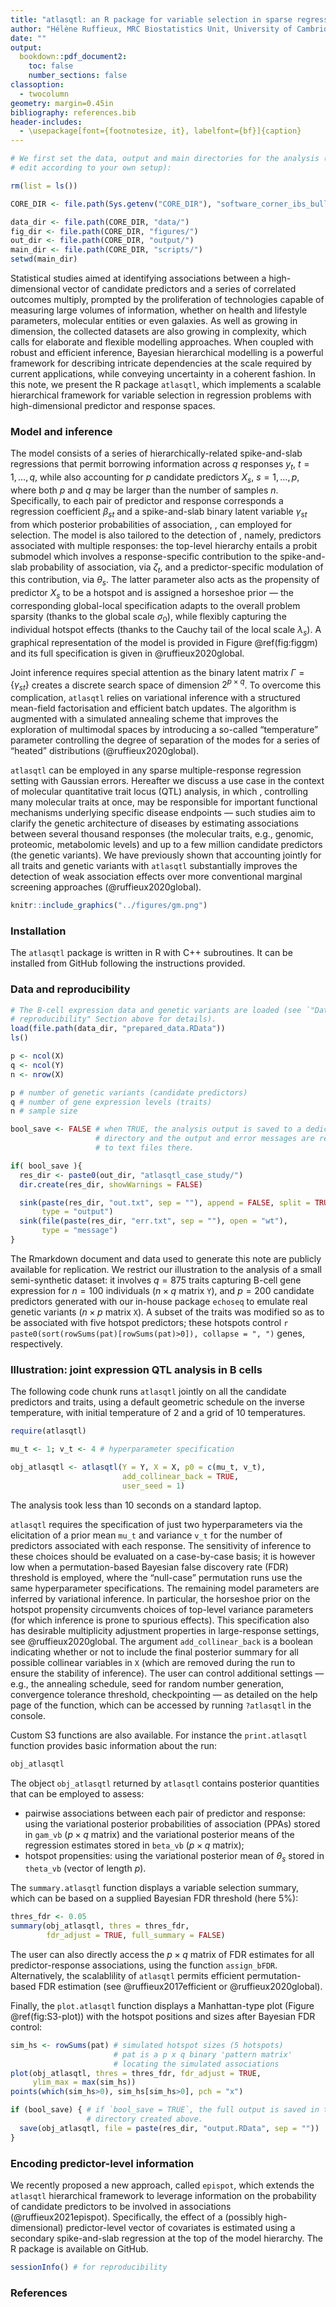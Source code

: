 ```yaml
---
title: "atlasqtl: an R package for variable selection in sparse regression with hierarchically-related responses"
author: "Hélène Ruffieux, MRC Biostatistics Unit, University of Cambridge"
date: ""
output:
  bookdown::pdf_document2: 
    toc: false
    number_sections: false
classoption:
  - twocolumn
geometry: margin=0.45in
bibliography: references.bib
header-includes:
  - \usepackage[font={footnotesize, it}, labelfont={bf}]{caption}
---
```



```r

# We first set the data, output and main directories for the analysis (please 
# edit according to your own setup):

rm(list = ls())

CORE_DIR <- file.path(Sys.getenv("CORE_DIR"), "software_corner_ibs_bulletin/")

data_dir <- file.path(CORE_DIR, "data/")
fig_dir <- file.path(CORE_DIR, "figures/")
out_dir <- file.path(CORE_DIR, "output/")
main_dir <- file.path(CORE_DIR, "scripts/")
setwd(main_dir)
```

Statistical studies aimed at identifying associations between a high-dimensional 
vector of candidate predictors and a series of correlated outcomes multiply, 
prompted by the proliferation of technologies capable of measuring large volumes 
of information, whether on health and lifestyle parameters, molecular entities 
or even galaxies. As well as growing in dimension, the collected datasets are 
also growing in complexity, which calls for elaborate and flexible modelling 
approaches. When coupled with robust and efficient inference, Bayesian 
hierarchical modelling is a powerful framework for describing intricate 
dependencies at the scale required by current applications, while conveying 
uncertainty in a coherent fashion. In this note, we present the R package 
`atlasqtl`, which implements a scalable hierarchical framework for variable 
selection in regression problems with high-dimensional predictor and response 
spaces.


### Model and inference 

The model consists of a series of hierarchically-related spike-and-slab 
regressions that permit borrowing information across $q$ responses $y_t$, 
$t = 1, \ldots, q$, while also accounting for $p$ candidate predictors $X_s$, 
$s = 1, \ldots, p$, where both $p$ and $q$ may be larger than the number of 
samples $n$. Specifically, to each pair of predictor and response corresponds a 
regression coefficient $\beta_{st}$ and a spike-and-slab binary latent variable 
$\gamma_{st}$ from which posterior probabilities of association, 
\mbox{$\text{pr}(\gamma_{st} = 1 \mid y)$}, can employed for selection. The 
model is also tailored to the detection of \emph{hotspots}, namely, predictors 
associated with multiple responses: the top-level hierarchy entails a probit 
submodel which involves a response-specific contribution to the spike-and-slab 
probability of association, via $\zeta_t$, and a predictor-specific modulation 
of this contribution, via $\theta_s$. The latter parameter also acts as the 
propensity of predictor $X_s$ to be a hotspot and is assigned a horseshoe prior 
--- the corresponding global-local specification adapts to the overall problem 
sparsity (thanks to the global scale $\sigma_0$), while flexibly capturing the 
individual hotspot effects (thanks to the Cauchy tail of the local scale 
$\lambda_s$). A graphical representation of the model is provided in Figure 
\@ref(fig:figgm) and its full specification is given in @ruffieux2020global.

Joint inference requires special attention as the binary latent matrix 
$\Gamma = \{\gamma_{st}\}$ creates a discrete search space of dimension 
$2^{p\times q}$. To overcome this complication, `atlasqtl` relies on variational 
inference with a structured mean-field factorisation and efficient batch 
updates. The algorithm is augmented with a simulated annealing scheme that 
improves the exploration of multimodal spaces by introducing a so-called 
"temperature" parameter controlling the degree of separation of the modes for a 
series of "heated" distributions (@ruffieux2020global). 

`atlasqtl` can be employed in any sparse multiple-response regression setting 
with Gaussian errors. Hereafter we discuss a use case in the context of 
molecular quantitative trait locus (QTL) analysis, in which 
\emph{hotspot genetic variants}, controlling many molecular traits at once, may 
be responsible for important functional mechanisms underlying specific 
disease endpoints --- such studies aim to clarify the genetic architecture of 
diseases by estimating associations between several thousand responses 
(the molecular traits, e.g., genomic, proteomic, metabolomic levels) and up to a 
few million candidate predictors (the genetic variants). We have previously 
shown that accounting jointly for all traits and genetic variants with 
`atlasqtl` substantially improves the detection of weak association effects over 
more conventional marginal screening approaches (@ruffieux2020global).

```r
knitr::include_graphics("../figures/gm.png")
```


### Installation

The `atlasqtl` package is written in R with C++ subroutines. It can be installed 
from GitHub\footnote{\url{https://github.com/hruffieux/atlasqtl}} following the
instructions provided.


### Data and reproducibility

```r

# The B-cell expression data and genetic variants are loaded (see `"Data and 
# reproducibility" Section above for details).
load(file.path(data_dir, "prepared_data.RData"))
ls()

p <- ncol(X)
q <- ncol(Y)
n <- nrow(X)

p # number of genetic variants (candidate predictors)
q # number of gene expression levels (traits)
n # sample size

bool_save <- FALSE # when TRUE, the analysis output is saved to a dedicated 
                   # directory and the output and error messages are redirected 
                   # to text files there.

if( bool_save ){
  res_dir <- paste0(out_dir, "atlasqtl_case_study/")
  dir.create(res_dir, showWarnings = FALSE)

  sink(paste(res_dir, "out.txt", sep = ""), append = FALSE, split = TRUE, 
       type = "output")
  sink(file(paste(res_dir, "err.txt", sep = ""), open = "wt"),
       type = "message")
}
```

The Rmarkdown document and data used to generate this note are publicly 
available for 
replication\footnote{\url{https://github.com/hruffieux/software_corner_ibs_bulletin}}. 
We restrict our illustration to the analysis of a small semi-synthetic dataset: 
it involves $q = 875$ traits capturing B-cell gene expression for $n = 100$ 
individuals ($n \times q$ matrix `Y`), and $p = 200$ candidate predictors 
generated with our in-house package `echoseq`\footnote{\url{https://github.com/hruffieux/echoseq}} 
to emulate real genetic variants ($n\times p$ matrix `X`). A subset of the 
traits was modified so as to be associated with five hotspot predictors; these 
hotspots control `r paste0(sort(rowSums(pat)[rowSums(pat)>0]), collapse = ", ")` 
genes, respectively.


### Illustration: joint expression QTL analysis in B cells

The following code chunk runs `atlasqtl` jointly on all the candidate predictors 
and traits, using a default geometric schedule on the inverse temperature, with 
initial temperature of $2$ and a grid of $10$ temperatures.

\footnotesize
```r
require(atlasqtl)
```

```r

mu_t <- 1; v_t <- 4 # hyperparameter specification

obj_atlasqtl <- atlasqtl(Y = Y, X = X, p0 = c(mu_t, v_t), 
                         add_collinear_back = TRUE, 
                         user_seed = 1)
```
\normalsize 

The analysis took less than $10$ seconds on a standard 
laptop\footnote{$2.8$ GHz Quad-Core Intel Core i7 machine (serial execution)}.

`atlasqtl` requires the specification of just two hyperparameters via the 
elicitation of a prior mean `mu_t` and variance `v_t` for the number of 
predictors associated with each response. The sensitivity of inference to these 
choices should be evaluated on a case-by-case basis; it is however low when a 
permutation-based Bayesian false discovery rate (FDR) threshold is employed, 
where the "null-case" permutation runs use the same hyperparameter 
specifications. The remaining model parameters are inferred by variational 
inference. In particular, the horseshoe prior on the hotspot propensity 
circumvents \emph{ad-hoc} choices of top-level variance parameters (for which 
inference is prone to spurious effects). This specification also has desirable 
multiplicity adjustment properties in large-response settings, see 
@ruffieux2020global. The argument `add_collinear_back` is a boolean indicating 
whether or not to include the final posterior summary for all possible collinear 
variables in `X` (which are removed during the run to ensure the stability of 
inference). The user can control additional settings --- e.g., the annealing 
schedule, seed for random number generation, convergence tolerance threshold, 
checkpointing --- as detailed on the help page of the function, which can be 
accessed by running `?atlasqtl` in the console. 

Custom S3 functions are also available. For instance the `print.atlasqtl` 
function provides basic information about the run:
\footnotesize
```r
obj_atlasqtl
```
\normalsize 

The object `obj_atlasqtl` returned by `atlasqtl` contains posterior quantities 
that can be employed to assess:

   * pairwise associations between each pair of predictor and response: using 
   the variational posterior probabilities of association (PPAs) stored in 
   `gam_vb` ($p \times q$ matrix) and the variational posterior means of the 
   regression estimates stored in `beta_vb` ($p \times q$ matrix);
   * hotspot propensities: using the variational posterior mean of $\theta_s$ 
stored in `theta_vb` (vector of length $p$).

The `summary.atlasqtl` function displays a variable selection summary, which can 
be based on a supplied Bayesian FDR threshold (here $5\%$):

\footnotesize
```r
thres_fdr <- 0.05
summary(obj_atlasqtl, thres = thres_fdr, 
        fdr_adjust = TRUE, full_summary = FALSE)
```

\normalsize 
The user can also directly access the $p \times q$ matrix of FDR estimates for 
all predictor-response associations, using the function `assign_bFDR`. 
Alternatively, the scalablility of `atlasqtl` permits efficient 
permutation-based FDR estimation (see @ruffieux2017efficient or 
@ruffieux2020global).

Finally, the `plot.atlasqtl` function displays a Manhattan-type plot 
(Figure \@ref(fig:S3-plot)) with the hotspot positions and sizes after Bayesian 
FDR control: 
\footnotesize
```r
sim_hs <- rowSums(pat) # simulated hotspot sizes (5 hotspots)
                       # pat is a p x q binary 'pattern matrix' 
                       # locating the simulated associations
plot(obj_atlasqtl, thres = thres_fdr, fdr_adjust = TRUE, 
     ylim_max = max(sim_hs))
points(which(sim_hs>0), sim_hs[sim_hs>0], pch = "x")
```
\normalsize 


```r
if (bool_save) { # if `bool_save = TRUE`, the full output is saved in the 
                 # directory created above.
  save(obj_atlasqtl, file = paste(res_dir, "output.RData", sep = "")) 
}
```


### Encoding predictor-level information

We recently proposed a new approach, called `epispot`, which extends the 
`atlasqtl` hierarchical framework to leverage information on the probability of 
candidate predictors to be involved in associations (@ruffieux2021epispot). 
Specifically, the effect of a (possibly high-dimensional) predictor-level vector 
of covariates is estimated using a secondary spike-and-slab regression at the 
top of the model hierarchy. The R package is available on 
GitHub\footnote{\url{https://github.com/hruffieux/epispot}}.

```r
sessionInfo() # for reproducibility
```

\small
### References
